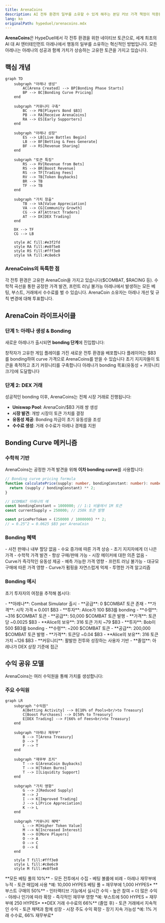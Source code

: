 ```yaml
---
title: ArenaCoins
description: AI 전투 환경의 일부를 소유할 수 있게 해주는 본딩 커브 가격 책정이 적용된 아레나 전용 토큰
lang: ko
originalPath: hypeduel/arenacoins.mdx
---
```

**ArenaCoins**은 HypeDuel에서 각 전투 환경을 위한 네이티브 토큰으로, 세계 최초의 AI 대 AI 엔터테인먼트 아레나에서 행동의 일부를 소유하는 혁신적인 방법입니다. 모든 아레나는 아레나의 성공과 함께 가치가 상승하는 고유한 토큰을 가지고 있습니다.

## 핵심 개념

```mermaid
graph TD
    subgraph "아레나 생성"
        AC[Arena Created] --> BP[Bonding Phase Starts]
        BP --> BC[Bonding Curve Pricing]
    end

    subgraph "커뮤니티 구축"
        BC --> PB[Players Bond $B3]
        PB --> RA[Receive ArenaCoins]
        RA --> ES[Early Supporters]
    end

    subgraph "아레나 성장"
        ES --> LB[Live Battles Begin]
        LB --> BF[Betting & Fees Generate]
        BF --> RS[Revenue Sharing]
    end

    subgraph "토큰 특징"
        RS --> RV[Revenue from Bets]
        RS --> BR[Boost Revenue]
        RS --> TF[Trading Fees]
        RV --> TB[Token Buybacks]
        BR --> TB
        TF --> TB
    end

    subgraph "가치 창출"
        TB --> VA[Value Appreciation]
        VA --> CG[Community Growth]
        CG --> AT[Attract Traders]
        AT --> DX[DEX Trading]
    end

    DX --> TF
    CG --> LB

    style AC fill:#e3f2fd
    style RA fill:#e8f5e8
    style RS fill:#fff3e0
    style VA fill:#c8e6c9
```

### ArenaCoins의 독특한 점

<Card title="아레나당 하나" icon="building">
  각 전투 환경은 고유한 ArenaCoin을 가지고 있습니다($COMBAT, $RACING 등).
</Card>

<Card title="Bonding Curve Pricing" icon="trending-up">
  수학적 곡선을 통한 공정한 가격 발견, 프런트 러닝 불가능
</Card>

<Card title="수익 공유" icon="coins">
  아레나에서 발생하는 모든 베팅, 부스트, 거래에서 수수료를 벌 수 있습니다.
</Card>

<Card title="커뮤니티 거버넌스" icon="users">
  ArenaCoin 소유자는 아레나 개선 및 규칙 변경에 대해 투표합니다.
</Card>

## ArenaCoin 라이프사이클

### 단계 1: 아레나 생성 & Bonding

새로운 아레나가 출시되면 **bonding 단계**에 진입합니다:

<Steps>
  <Step title="아레나 출시">창작자가 고유한 게임 플레이를 가진 새로운 전투 환경을 배포합니다</Step>
  <Step title="Bonding 시작">플레이어는 $B3를 bonding하여 curve 가격으로 ArenaCoins를 받을 수 있습니다</Step>
  <Step title="커뮤니티 구축">초기 지지자들이 토큰을 축적하고 초기 커뮤니티를 구축합니다</Step>
  <Step title="졸업 기준">아레나가 bonding 목표(유동성 + 커뮤니티 크기)에 도달합니다</Step>
</Steps>

### 단계 2: DEX 거래

성공적인 bonding 이후, ArenaCoins는 전체 시장 거래로 진행됩니다:

- **Uniswap Pool**: ArenaCoin/$B3 거래 쌍 생성
- **시장 발견**: 개방 시장이 토큰 가치를 결정
- **유동성 제공**: Bonding 자금이 초기 유동성을 조성
- **수수료 생성**: 거래 수수료가 아레나 경제를 지원

## Bonding Curve 메커니즘

### 수학적 기반

ArenaCoins는 공정한 가격 발견을 위해 **이차 bonding curve**를 사용합니다:

```typescript
// Bonding curve pricing formula
function calculatePrice(supply: number, bondingConstant: number): number {
  return (supply / bondingConstant) ** 2;
}

// $COMBAT 아레나의 예
const bondingConstant = 1000000; // 1:1 비율에서 1M 토큰
const currentSupply = 250000; // 250k 토큰 발행

const pricePerToken = (250000 / 1000000) ** 2;
// = 0.25^2 = 0.0625 $B3 per ArenaCoin
```

### Bonding 혜택

<Tabs>
  <Tab title="공정 출시">
    - 사전 판매나 내부 할당 없음 - 수요 증가에 따른 가격 상승 - 초기 지지자에게 더 나은 가격 - 수학적 가격 발견
  </Tab>

<Tab title="유동성 보장">
  - 항상 구매/판매 가능 - 시장 메이커에 대한 의존 없음 - Curve가 즉각적인 유동성 제공 - 예측 가능한 가격 영향
</Tab>

  <Tab title="조작 방지">
    - 프런트 러닝 불가능 - 대규모 구매에 따른 가격 영향 - Curve가 펌핑을 자연스럽게 억제 - 투명한 가격 알고리즘
  </Tab>
</Tabs>

### Bonding 예시

초기 투자자의 여정을 추적해 봅시다:

<AccordionGroup>
  <Accordion title="1일차: 아레나 출시">
    - **아레나**: Combat Simulator 출시 - **공급**: 0 $COMBAT 토큰 존재 - **가격**: 시작 가격 ≈ 0.001 $B3
    - **투자**: Alice가 100 $B3를 bonding - **수령**: ~316 $COMBAT 토큰
  </Accordion>

<Accordion title="2주차: 관심 증가">
  - **공급**: 50,000 $COMBAT 토큰 발행 - **가격**: 토큰당 ~0.0025 $B3 - **Alice의 보유**: 316 토큰 가치
  ~79 $B3 - **투자**: Bob이 500 $B3를 bonding - **수령**: ~200 $COMBAT 토큰
</Accordion>

  <Accordion title="1개월: 아레나 성공">
    - **공급**: 200,000 $COMBAT 토큰 발행 - **가격**: 토큰당 ~0.04 $B3 - **Alice의 보유**: 316 토큰
    가치 ~126 $B3 - **커뮤니티**: 활발한 전투와 성장하는 사용자 기반 - **졸업**: 아레나가 DEX 상장 기준에 접근
  </Accordion>
</AccordionGroup>

## 수익 공유 모델

ArenaCoins는 여러 수익원을 통해 가치를 생성합니다:

### 주요 수익원

```mermaid
graph LR
    subgraph "수익원"
        A[Betting Activity] --> B[10% of Pools<br/>to Treasury]
        C[Boost Purchases] --> D[50% to Treasury]
        E[DEX Trading] --> F[66% of Fees<br/>to Treasury]
    end

    subgraph "아레나 재무부"
        B --> T[Arena Treasury]
        D --> T
        F --> T
    end

    subgraph "재무부 조치"
        T --> G[ArenaCoin Buybacks]
        T --> H[Token Burns]
        T --> I[Liquidity Support]
    end

    subgraph "가치 영향"
        G --> J[Reduced Supply]
        H --> J
        I --> K[Improved Trading]
        J --> L[Price Appreciation]
        K --> L
    end

    subgraph "커뮤니티 혜택"
        L --> M[Higher Token Value]
        M --> N[Increased Interest]
        N --> O[More Players]
        O --> A
        O --> C
        O --> E
    end

    style T fill:#fff3e0
    style L fill:#c8e6c9
    style M fill:#e8f5e8
```

<Tabs>
  <Tab title="베팅 수수료">
    **모든 베팅 풀의 10%** - 모든 전투에서 수집 - 베팅 볼륨에 비례 - 아레나 재무부에 누적 - 토큰 매입에 사용 *예: 10,000 HYPES 베팅 풀 = 재무부에 1,000 HYPES*
  </Tab>

<Tab title="부스트 수익">
  **부스트 구매의 50%** - 인터랙티브 기능에서 실시간 수익 - 높은 참여 = 더 많은 수익 - 아레나 인기에 따라 확장 - 즉각적인 재무부 영향 *예: 부스트에 500 HYPES = 재무부에 250 HYPES*
</Tab>

  <Tab title="거래 수수료">
    **DEX 거래 수수료의 66%** (졸업 후) - 토큰 거래에서 지속적인 수익 - 토큰 채택과 함께 성장 - 시장 주도 수익 확장 - 장기 지속 가능성 *예: 1% 거래 수수료, 66% 재무부로*
  </Tab>
</Tabs>
